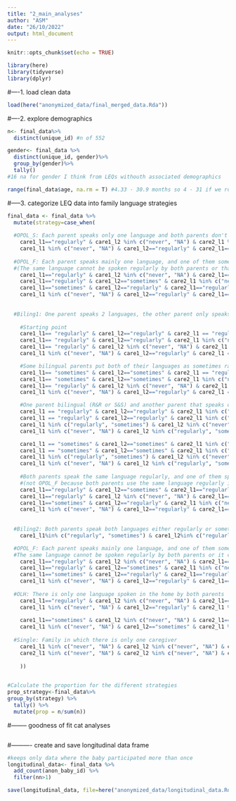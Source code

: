 ```yaml
---
title: "2_main_analyses"
author: "ASM"
date: "26/10/2022"
output: html_document
---
```


```r
knitr::opts_chunk$set(echo = TRUE)
```

```r
library(here)
library(tidyverse)
library(dplyr)
```


#----1. load clean data
```r

load(here("anonymized_data/final_merged_data.Rda"))
```


#----2. explore demographics
```r

n<- final_data%>%
  distinct(unique_id) #n of 552

gender<- final_data %>%
  distinct(unique_id, gender)%>%
  group_by(gender)%>%
  tally()
#16 na for gender I think from LEQs withouth associated demographics

range(final_data$age, na.rm = T) #4.33 - 30.9 months so 4 - 31 if we round.
```



#-----3. categorize LEQ data into family language strategies
```r
final_data <- final_data %>%
  mutate(strategy=case_when(
    
  #OPOL_S: Each parent speaks only one language and both parents don't speak the same language
    care1_l1=="regularly" & care1_l2 %in% c("never", "NA") & care2_l1 %in% c("never", "NA") & care2_l2=="regularly"~ "OPOL_S",
    care1_l1 %in% c("never", "NA") & care1_l2=="regularly" & care2_l1=="regularly" &care2_l2 %in% c("never", "NA")~ "OPOL_S",
    
  #OPOL_F: Each parent speaks mainly one language, and one of them sometimes speaks another language
  #(The same language cannot be spoken regularly by both parents or that would be considered a Biling1 strategy)
    care1_l1=="regularly" & care1_l2 %in% c("never", "NA") & care2_l1=="sometimes" &care2_l2=="regularly"~ "OPOL_F",
    care1_l1=="regularly" & care1_l2=="sometimes" & care2_l1 %in% c("never", "NA") &care2_l2=="regularly"~ "OPOL_F",
    care1_l1=="sometimes" & care1_l2=="regularly" & care2_l1=="regularly" &care2_l2 %in% c("never", "NA")~ "OPOL_F",
    care1_l1 %in% c("never", "NA") & care1_l2=="regularly" & care2_l1=="regularly" &care2_l2=="sometimes"~ "OPOL_F",
    
    
  #Biling1: One parent speaks 2 languages, the other parent only speaks one language
    
    #Starting point
    care1_l1== "regularly" & care1_l2=="regularly" & care2_l1 == "regularly" & care2_l2 %in% c("never", "NA") ~ "Biling1",
    care1_l1== "regularly" & care1_l2=="regularly" & care2_l1 %in% c("never", "NA") & care2_l2=="regularly" ~ "Biling1",
    care1_l1== "regularly" & care1_l2 %in% c("never", "NA") & care2_l1 == "regularly" & care2_l2=="regularly" ~ "Biling1",
    care1_l1 %in% c("never", "NA") & care1_l2=="regularly" & care2_l1 == "regularly" & care2_l2=="regularly" ~ "Biling1",

    #Some bilingual parents put both of their languages as sometimes rather than both as regularly
    care1_l1== "sometimes" & care1_l2=="sometimes" & care2_l1 == "regularly" & care2_l2 %in% c("never", "NA") ~ "Biling1",
    care1_l1== "sometimes" & care1_l2=="sometimes" & care2_l1 %in% c("never", "NA") & care2_l2=="regularly" ~ "Biling1",
    care1_l1== "regularly" & care1_l2 %in% c("never", "NA") & care2_l1 == "sometimes" & care2_l2=="sometimes" ~ "Biling1",
    care1_l1 %in% c("never", "NA") & care1_l2=="regularly" & care2_l1 == "sometimes" & care2_l2=="sometimes" ~ "Biling1",

    #One parent bilingual (R&R or S&S) and another parent that speaks one of the language but not the other (R|S & N|NA)
    care1_l1 == "regularly" & care1_l2=="regularly" & care2_l1 %in% c("regularly", "sometimes") & care2_l2 %in% c("never", "NA") ~ "Biling1",
    care1_l1 == "regularly" & care1_l2=="regularly" & care2_l1 %in% c("never", "NA") & care2_l2 %in% c("regularly", "sometimes") ~ "Biling1",
    care1_l1 %in% c("regularly", "sometimes") & care1_l2 %in% c("never", "NA") & care2_l1 == "regularly" & care2_l2=="regularly" ~ "Biling1",
    care1_l1 %in% c("never", "NA") & care1_l2 %in% c("regularly", "sometimes") & care2_l1 == "regularly" & care2_l2=="regularly" ~ "Biling1",

    care1_l1 == "sometimes" & care1_l2=="sometimes" & care2_l1 %in% c("regularly", "sometimes") & care2_l2 %in% c("never", "NA") ~ "Biling1",
    care1_l1 == "sometimes" & care1_l2=="sometimes" & care2_l1 %in% c("never", "NA") & care2_l2 %in% c("regularly", "sometimes") ~ "Biling1",
    care1_l1 %in% c("regularly", "sometimes") & care1_l2 %in% c("never", "NA") & care2_l1 == "sometimes" & care2_l2=="sometimes" ~ "Biling1",
    care1_l1 %in% c("never", "NA") & care1_l2 %in% c("regularly", "sometimes") & care2_l1 == "sometimes" & care2_l2=="sometimes" ~ "Biling1",
    
    #Both parents speak the same language regularly, and one of them speak another language sometimes 
    #(not OPOL_F because both parents use the same language regularly in opposition to each parent having a different language that they use regularly)
    care1_l1=="regularly" & care1_l2=="sometimes" & care2_l1=="regularly" & care2_l2 %in% c("never", "NA") ~ "Biling1",
    care1_l1=="regularly" & care1_l2 %in% c("never", "NA") & care2_l1=="regularly" & care2_l2=="sometimes" ~ "Biling1",
    care1_l1=="sometimes" & care1_l2=="regularly" & care2_l1 %in% c("never", "NA")& care2_l2=="regularly" ~ "Biling1",
    care1_l1 %in% c("never", "NA") & care1_l2=="regularly" & care2_l1=="sometimes" & care2_l2=="regularly" ~ "Biling1",
    
    
  #Biling2: Both parents speak both languages either regularly or sometimes
    care1_l1%in% c("regularly", "sometimes") & care1_l2%in% c("regularly", "sometimes") & care2_l1%in% c("regularly", "sometimes") &care2_l2%in% c("regularly", "sometimes") ~ "Biling2",

  #OPOL_F: Each parent speaks mainly one language, and one of them sometimes speaks another language
  #The same language cannot be spoken regularly by both parents or it comes to be filled under the Biling1 strategy
    care1_l1=="regularly" & care1_l2 %in% c("never", "NA") & care2_l1=="sometimes" &care2_l2=="regularly"~ "OPOL_F",
    care1_l1=="regularly" & care1_l2=="sometimes" & care2_l1 %in% c("never", "NA") &care2_l2=="regularly"~ "OPOL_F",
    care1_l1=="sometimes" & care1_l2=="regularly" & care2_l1=="regularly" &care2_l2 %in% c("never", "NA")~ "OPOL_F",
    care1_l1 %in% c("never", "NA") & care1_l2=="regularly" & care2_l1=="regularly" &care2_l2=="sometimes"~ "OPOL_F",
    
  #OLH: There is only one language spoken in the home by both parents
    care1_l1=="regularly" & care1_l2 %in% c("never", "NA") & care2_l1=="regularly" &care2_l2 %in% c("never", "NA")~ "OLH",
    care1_l1 %in% c("never", "NA") & care1_l2=="regularly" & care2_l1 %in% c("never", "NA") & care2_l2=="regularly"~ "OLH",
    
    care1_l1=="sometimes" & care1_l2 %in% c("never", "NA") & care2_l1=="sometimes" &care2_l2 %in% c("never", "NA")~ "OLH",
    care1_l1 %in% c("never", "NA") & care1_l2=="sometimes" & care2_l1 %in% c("never", "NA") & care2_l2=="sometimes"~ "OLH",
    
  #Single: Family in which there is only one caregiver
    care1_l1 %in% c("never", "NA") & care1_l2 %in% c("never", "NA") & care1_l3 %in% c("never", "NA") & care1_l4 %in% c("never", "NA") ~ "Single",
    care2_l1 %in% c("never", "NA") & care2_l2 %in% c("never", "NA") & care2_l3 %in% c("never", "NA") & care2_l4 %in% c("never", "NA") ~ "Single"
  
    ))
    

#Calculate the proportion for the different strategies
prop_strategy<-final_data%>%
group_by(strategy) %>%
  tally() %>%
  mutate(prop = n/sum(n))


```


#-------- goodness of fit cat analyses
```r

```


#---------- create and save longitudinal data frame
```r
#keeps only data where the baby participated more than once
longitudinal_data<- final_data %>%
  add_count(anon_baby_id) %>%
  filter(nn>1)

save(longitudinal_data, file=here("anonymized_data/longitudinal_data.Rda"))
```

